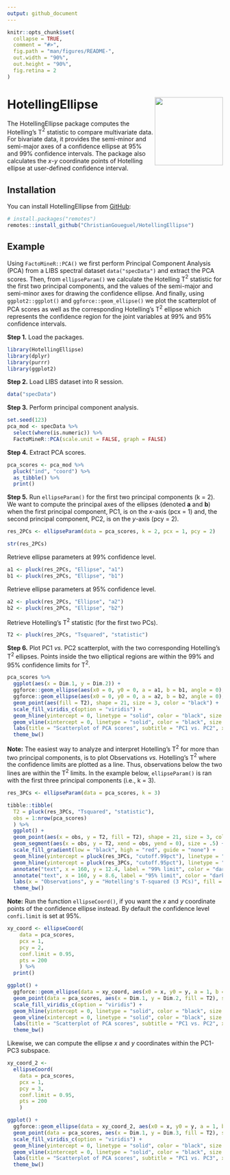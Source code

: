 ```yaml
---
output: github_document
---
```


<!-- README.md is generated from README.Rmd. Please edit that file -->

```r
knitr::opts_chunk$set(
  collapse = TRUE,
  comment = "#>",
  fig.path = "man/figures/README-",
  out.width = "90%",
  out.height = "90%",
  fig.retina = 2
)
```

<!-- badges: start -->
# HotellingEllipse <img src='man/figures/logo.png' align="right" height="159" />
<!-- badges: end -->

The HotellingEllipse package computes the Hotelling’s T$^2$ statistic to compare multivariate data. For bivariate data, it provides the semi-minor and semi-major axes of a confidence ellipse at 95% and 99% confidence intervals. The package also calculates the *x*-*y* coordinate points of Hotelling ellipse at user-defined confidence interval.

## Installation

You can install HotellingEllipse from [GitHub](https://github.com/):

``` r
# install.packages("remotes")
remotes::install_github("ChristianGoueguel/HotellingEllipse")
```
## Example

Using `FactoMineR::PCA()` we first perform Principal Component Analysis (PCA) from a LIBS spectral dataset `data("specData")` and extract the PCA scores. Then, from `ellipseParam()` we calculate the Hotelling T$^2$ statistic for the first two principal components, and the values of the semi-major and semi-minor axes for drawing the confidence ellipse. And finally, using `ggplot2::ggplot()` and `ggforce::geom_ellipse()` we plot the scatterplot of PCA scores as well as the corresponding Hotelling's T$^2$ ellipse which represents the confidence region for the joint variables at 99% and 95% confidence intervals.

**Step 1.** Load the packages.

```r
library(HotellingEllipse)
library(dplyr)
library(purrr)
library(ggplot2)
```

**Step 2.** Load LIBS dataset into R session.

```r
data("specData")
```

**Step 3.** Perform principal component analysis.

```r
set.seed(123)
pca_mod <- specData %>%
  select(where(is.numeric)) %>%
  FactoMineR::PCA(scale.unit = FALSE, graph = FALSE)
```

**Step 4.** Extract PCA scores.

```r
pca_scores <- pca_mod %>%
  pluck("ind", "coord") %>%
  as_tibble() %>%
  print()
```

**Step 5.** Run `ellipseParam()` for the first two principal components (k = 2). We want to compute the principal axes of the ellipses (denoted **a** and **b**) when the first principal component, PC1, is on the *x*-axis (pcx = 1) and, the second principal component, PC2, is on the *y*-axis (pcy = 2).

```r
res_2PCs <- ellipseParam(data = pca_scores, k = 2, pcx = 1, pcy = 2)
```

```r
str(res_2PCs)
```

Retrieve ellipse parameters at 99% confidence level.

```r
a1 <- pluck(res_2PCs, "Ellipse", "a1")
b1 <- pluck(res_2PCs, "Ellipse", "b1")
```

Retrieve ellipse parameters at 95% confidence level.

```r
a2 <- pluck(res_2PCs, "Ellipse", "a2")
b2 <- pluck(res_2PCs, "Ellipse", "b2")
```

Retrieve Hotelling's T$^2$ statistic (for the first two PCs).

```r
T2 <- pluck(res_2PCs, "Tsquared", "statistic")
```

**Step 6.** Plot PC1 *vs.* PC2 scatterplot, with the two corresponding Hotelling's T$^2$ ellipses. Points inside the two elliptical regions are within the 99% and 95% confidence limits for T$^2$.

```r
pca_scores %>%
  ggplot(aes(x = Dim.1, y = Dim.2)) +
  ggforce::geom_ellipse(aes(x0 = 0, y0 = 0, a = a1, b = b1, angle = 0), size = .5, linetype = "dotted") + 
  ggforce::geom_ellipse(aes(x0 = 0, y0 = 0, a = a2, b = b2, angle = 0), size = .5, linetype = "dashed") +
  geom_point(aes(fill = T2), shape = 21, size = 3, color = "black") +
  scale_fill_viridis_c(option = "viridis") +
  geom_hline(yintercept = 0, linetype = "solid", color = "black", size = .2) +
  geom_vline(xintercept = 0, linetype = "solid", color = "black", size = .2) +
  labs(title = "Scatterplot of PCA scores", subtitle = "PC1 vs. PC2", x = "PC1", y = "PC2", fill = "T2 stats", caption = "Figure 1") +
  theme_bw()
```

**Note:** The easiest way to analyze and interpret Hotelling's T$^2$ for more than two principal components, is to plot Observations *vs.* Hotelling's T$^2$ where the confidence limits are plotted as a line. Thus, observations below the two lines are within the T$^2$ limits. In the example below, `ellipseParam()` is ran with the first three principal components (i.e., k = 3).

```r
res_3PCs <- ellipseParam(data = pca_scores, k = 3)
```

```r
tibble::tibble(
  T2 = pluck(res_3PCs, "Tsquared", "statistic"), 
  obs = 1:nrow(pca_scores)
  ) %>%
  ggplot() +
  geom_point(aes(x = obs, y = T2, fill = T2), shape = 21, size = 3, color = "black") +
  geom_segment(aes(x = obs, y = T2, xend = obs, yend = 0), size = .5) +
  scale_fill_gradient(low = "black", high = "red", guide = "none") +
  geom_hline(yintercept = pluck(res_3PCs, "cutoff.99pct"), linetype = "dashed", color = "darkred", size = .5) +
  geom_hline(yintercept = pluck(res_3PCs, "cutoff.95pct"), linetype = "dashed", color = "darkblue", size = .5) +
  annotate("text", x = 160, y = 12.4, label = "99% limit", color = "darkred") +
  annotate("text", x = 160, y = 8.6, label = "95% limit", color = "darkblue") +
  labs(x = "Observations", y = "Hotelling's T-squared (3 PCs)", fill = "T2 stats", caption = "Figure 2") +
  theme_bw()
```

**Note:** Run the function `ellipseCoord()`, if you want the *x* and *y* coordinate points of the confidence ellipse instead. By default the confidence level `confi.limit` is set at 95%.

```r
xy_coord <- ellipseCoord(
    data = pca_scores, 
    pcx = 1, 
    pcy = 2, 
    conf.limit = 0.95, 
    pts = 200
    ) %>%
  print()
```

```r
ggplot() +
  ggforce::geom_ellipse(data = xy_coord, aes(x0 = x, y0 = y, a = 1, b = 1, angle = 0), size = .5, linetype = "dashed") +
  geom_point(data = pca_scores, aes(x = Dim.1, y = Dim.2, fill = T2), shape = 21, size = 3, color = "black") +
  scale_fill_viridis_c(option = "viridis") +
  geom_hline(yintercept = 0, linetype = "solid", color = "black", size = .2) +
  geom_vline(xintercept = 0, linetype = "solid", color = "black", size = .2) +
  labs(title = "Scatterplot of PCA scores", subtitle = "PC1 vs. PC2", x = "PC1", y = "PC2", fill = "T2 stats", caption = "Figure 3") +
  theme_bw()
```

Likewise, we can compute the ellipse *x* and *y* coordinates within the PC1-PC3 subspace.

```r
xy_coord_2 <- 
  ellipseCoord(
    data = pca_scores, 
    pcx = 1, 
    pcy = 3, 
    conf.limit = 0.95, 
    pts = 200
    )
```

```r
ggplot() +
  ggforce::geom_ellipse(data = xy_coord_2, aes(x0 = x, y0 = y, a = 1, b = 1, angle = 0), size = .5, linetype = "dashed") +
  geom_point(data = pca_scores, aes(x = Dim.1, y = Dim.3, fill = T2), shape = 21, size = 3, color = "black") +
  scale_fill_viridis_c(option = "viridis") +
  geom_hline(yintercept = 0, linetype = "solid", color = "black", size = .2) +
  geom_vline(xintercept = 0, linetype = "solid", color = "black", size = .2) +
  labs(title = "Scatterplot of PCA scores", subtitle = "PC1 vs. PC3", x = "PC1", y = "PC3", fill = "T2 stats", caption = "Figure 4") +
  theme_bw()
```
